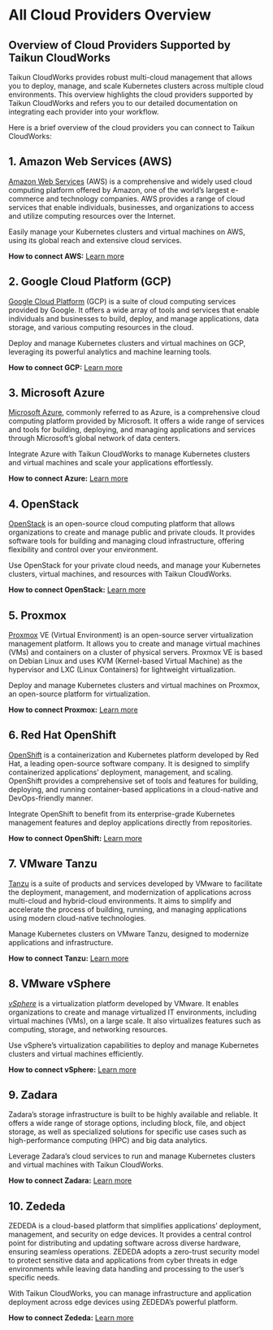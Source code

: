 # All Cloud Providers Overview 

## Overview of Cloud Providers Supported by Taikun CloudWorks

Taikun CloudWorks provides robust multi-cloud management that allows you to deploy, manage, and scale Kubernetes clusters across multiple cloud environments. This overview highlights the cloud providers supported by Taikun CloudWorks and refers you to our detailed documentation on integrating each provider into your workflow.

Here is a brief overview of the cloud providers you can connect to Taikun CloudWorks:

## 1. Amazon Web Services (AWS)

[Amazon Web Services](https://aws.amazon.com/) (AWS) is a comprehensive and widely used cloud computing platform offered by Amazon, one of the world’s largest e-commerce and technology companies. AWS provides a range of cloud services that enable individuals, businesses, and organizations to access and utilize computing resources over the Internet.

Easily manage your Kubernetes clusters and virtual machines on AWS, using its global reach and extensive cloud services.

**How to connect AWS:** [Learn more](https://taikun.cloud/docs/amazon-web-services/)

## 2. Google Cloud Platform (GCP)

[Google Cloud Platform](https://cloud.google.com/) (GCP) is a suite of cloud computing services provided by Google. It offers a wide array of tools and services that enable individuals and businesses to build, deploy, and manage applications, data storage, and various computing resources in the cloud.

Deploy and manage Kubernetes clusters and virtual machines on GCP, leveraging its powerful analytics and machine learning tools.

**How to connect GCP:** [Learn more](https://taikun.cloud/docs/google-cloud-platform/)

## 3. Microsoft Azure

[Microsoft Azure](https://azure.microsoft.com/), commonly referred to as Azure, is a comprehensive cloud computing platform provided by Microsoft. It offers a wide range of services and tools for building, deploying, and managing applications and services through Microsoft’s global network of data centers.

Integrate Azure with Taikun CloudWorks to manage Kubernetes clusters and virtual machines and scale your applications effortlessly.

**How to connect Azure:** [Learn more](https://taikun.cloud/docs/microsoft-azure/)

## 4. OpenStack

[OpenStack](https://www.openstack.org/) is an open-source cloud computing platform that allows organizations to create and manage public and private clouds. It provides software tools for building and managing cloud infrastructure, offering flexibility and control over your environment.

Use OpenStack for your private cloud needs, and manage your Kubernetes clusters, virtual machines, and resources with Taikun CloudWorks.

**How to connect OpenStack:** [Learn more](https://taikun.cloud/docs/openstack/)

## 5. Proxmox

[Proxmox](https://www.proxmox.com/en/) VE (Virtual Environment) is an open-source server virtualization management platform. It allows you to create and manage virtual machines (VMs) and containers on a cluster of physical servers. Proxmox VE is based on Debian Linux and uses KVM (Kernel-based Virtual Machine) as the hypervisor and LXC (Linux Containers) for lightweight virtualization. 

Deploy and manage Kubernetes clusters and virtual machines on Proxmox, an open-source platform for virtualization.

**How to connect Proxmox:** [Learn more](https://taikun.cloud/docs/proxmox/)

## 6. Red Hat OpenShift

[OpenShift](https://www.redhat.com/en/technologies/cloud-computing/openshift) is a containerization and Kubernetes platform developed by Red Hat, a leading open-source software company. It is designed to simplify containerized applications’ deployment, management, and scaling. OpenShift provides a comprehensive set of tools and features for building, deploying, and running container-based applications in a cloud-native and DevOps-friendly manner.

Integrate OpenShift to benefit from its enterprise-grade Kubernetes management features and deploy applications directly from repositories.

**How to connect OpenShift:** [Learn](https://taikun.cloud/docs/overview-of-cloud-providers/#)[ ](https://taikun.cloud/docs/red-hat-openshift/)[more](https://taikun.cloud/docs/overview-of-cloud-providers/#)

## 7. VMware Tanzu

[Tanzu](https://tanzu.vmware.com/tanzu) is a suite of products and services developed by VMware to facilitate the deployment, management, and modernization of applications across multi-cloud and hybrid-cloud environments. It aims to simplify and accelerate the process of building, running, and managing applications using modern cloud-native technologies. 

Manage Kubernetes clusters on VMware Tanzu, designed to modernize applications and infrastructure.

**How to connect Tanzu:** [Learn more](https://taikun.cloud/docs/vmware-tanzu/)

## 8. VMware vSphere

[*vSphere*](https://www.vmware.com/products/cloud-infrastructure/vsphere) is a virtualization platform developed by VMware. It enables organizations to create and manage virtualized IT environments, including virtual machines (VMs), on a large scale. It also virtualizes features such as computing, storage, and networking resources.

Use vSphere’s virtualization capabilities to deploy and manage Kubernetes clusters and virtual machines efficiently.

**How to connect vSphere:** [Learn more](https://taikun.cloud/docs/vmware-vsphere/)

## 9. Zadara

Zadara’s storage infrastructure is built to be highly available and reliable. It offers a wide range of storage options, including block, file, and object storage, as well as specialized solutions for specific use cases such as high-performance computing (HPC) and big data analytics.

Leverage Zadara’s cloud services to run and manage Kubernetes clusters and virtual machines with Taikun CloudWorks.

**How to connect Zadara:** [Learn more](https://taikun.cloud/docs/zadara/)

## 10. Zededa

ZEDEDA is a cloud-based platform that simplifies applications’ deployment, management, and security on edge devices. It provides a central control point for distributing and updating software across diverse hardware, ensuring seamless operations. ZEDEDA adopts a zero-trust security model to protect sensitive data and applications from cyber threats in edge environments while leaving data handling and processing to the user’s specific needs.

With Taikun CloudWorks, you can manage infrastructure and application deployment across edge devices using ZEDEDA’s powerful platform.

**How to connect Zededa:** [Learn more](https://taikun.cloud/docs/zededa/)